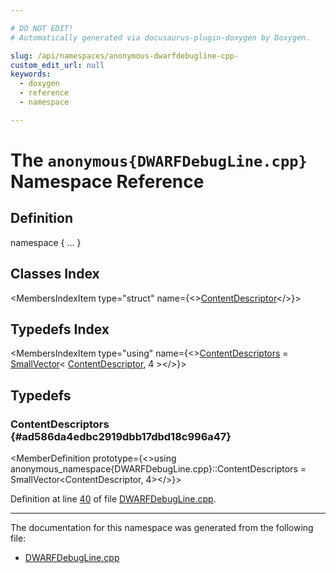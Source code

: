 ```yaml
---

# DO NOT EDIT!
# Automatically generated via docusaurus-plugin-doxygen by Doxygen.

slug: /api/namespaces/anonymous-dwarfdebugline-cpp-
custom_edit_url: null
keywords:
  - doxygen
  - reference
  - namespace

---
```





# The `anonymous{DWARFDebugLine.cpp}` Namespace Reference

<DoxygenPage pluginConfig={pluginConfig}>



## Definition

<CodeBlock>namespace &#123; ... &#125;</CodeBlock>

## Classes Index

<MembersIndex>

<MembersIndexItem
  type="struct"
  name={<><a href="/docs/api/structs/anonymous-namespace-dwarfdebugline-cpp-/contentdescriptor">ContentDescriptor</a></>}>
</MembersIndexItem>

</MembersIndex>

## Typedefs Index

<MembersIndex>

<MembersIndexItem
  type="using"
  name={<><a href="#ad586da4edbc2919dbb17dbd18c996a47">ContentDescriptors</a> = <a href="/docs/api/classes/llvm/smallvector">SmallVector</a>&lt; <a href="/docs/api/structs/anonymous-namespace-dwarfdebugline-cpp-/contentdescriptor">ContentDescriptor</a>, 4 &gt;</>}>
</MembersIndexItem>

</MembersIndex>


<SectionDefinition>

## Typedefs

### ContentDescriptors {#ad586da4edbc2919dbb17dbd18c996a47}

<MemberDefinition
  prototype={<>using anonymous&#95;namespace&#123;DWARFDebugLine.cpp&#125;::ContentDescriptors =  SmallVector&lt;ContentDescriptor, 4&gt;</>}>

Definition at line <a href="/docs/api/files/lib/lib/debuginfo/lib/debuginfo/dwarf/dwarfdebugline-cpp/#l00040">40</a> of file <a href="/docs/api/files/lib/lib/debuginfo/lib/debuginfo/dwarf/dwarfdebugline-cpp">DWARFDebugLine.cpp</a>.
</MemberDefinition>

</SectionDefinition>

<hr/>

The documentation for this namespace was generated from the following file:

<ul>
<li><a href="/docs/api/files/lib/lib/debuginfo/lib/debuginfo/dwarf/dwarfdebugline-cpp">DWARFDebugLine.cpp</a></li>
</ul>

</DoxygenPage>
